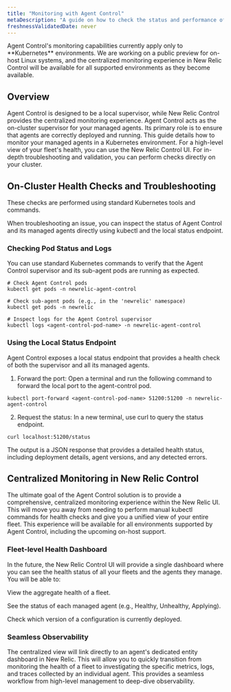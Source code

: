 ```yaml
---
title: "Monitoring with Agent Control"
metaDescription: "A guide on how to check the status and performance of your managed agents."
freshnessValidatedDate: never
---
```


<Callout variant="important">
Agent Control's monitoring capabilities currently apply only to **Kubernetes** environments. We are working on a public preview for on-host Linux systems, and the centralized monitoring experience in New Relic Control will be available for all supported environments as they become available.
</Callout>

## Overview

Agent Control is designed to be a local supervisor, while New Relic Control provides the centralized monitoring experience. Agent Control acts as the on-cluster supervisor for your managed agents. Its primary role is to ensure that agents are correctly deployed and running. This guide details how to monitor your managed agents in a Kubernetes environment. For a high-level view of your fleet's health, you can use the New Relic Control UI. For in-depth troubleshooting and validation, you can perform checks directly on your cluster.


## On-Cluster Health Checks and Troubleshooting

These checks are performed using standard Kubernetes tools and commands.

When troubleshooting an issue, you can inspect the status of Agent Control and its managed agents directly using kubectl and the local status endpoint.

### Checking Pod Status and Logs

You can use standard Kubernetes commands to verify that the Agent Control supervisor and its sub-agent pods are running as expected.

```shell
# Check Agent Control pods
kubectl get pods -n newrelic-agent-control

# Check sub-agent pods (e.g., in the 'newrelic' namespace)
kubectl get pods -n newrelic

# Inspect logs for the Agent Control supervisor
kubectl logs <agent-control-pod-name> -n newrelic-agent-control
```

### Using the Local Status Endpoint

Agent Control exposes a local status endpoint that provides a health check of both the supervisor and all its managed agents.

1. Forward the port: Open a terminal and run the following command to forward the local port to the agent-control pod.

```shell
kubectl port-forward <agent-control-pod-name> 51200:51200 -n newrelic-agent-control
```

2. Request the status: In a new terminal, use curl to query the status endpoint.


```shell
curl localhost:51200/status
```

The output is a JSON response that provides a detailed health status, including deployment details, agent versions, and any detected errors.

## Centralized Monitoring in New Relic Control
The ultimate goal of the Agent Control solution is to provide a comprehensive, centralized monitoring experience within the New Relic UI. This will move you away from needing to perform manual kubectl commands for health checks and give you a unified view of your entire fleet. This experience will be available for all environments supported by Agent Control, including the upcoming on-host support.


### Fleet-level Health Dashboard
In the future, the New Relic Control UI will provide a single dashboard where you can see the health status of all your fleets and the agents they manage. You will be able to:

View the aggregate health of a fleet.

See the status of each managed agent (e.g., Healthy, Unhealthy, Applying).

Check which version of a configuration is currently deployed.

### Seamless Observability
The centralized view will link directly to an agent's dedicated entity dashboard in New Relic. This will allow you to quickly transition from monitoring the health of a fleet to investigating the specific metrics, logs, and traces collected by an individual agent. This provides a seamless workflow from high-level management to deep-dive observability.
